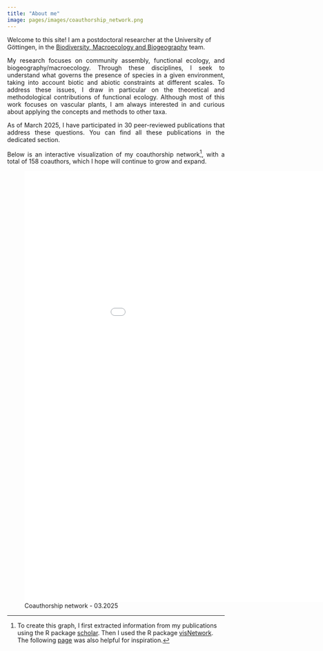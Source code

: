 ```yaml
---
title: "About me"
image: pages/images/coauthorship_network.png
---
```


```{=html}
<style>
.flushright {
   text-align: justify;
}
</style>
```

Welcome to this site! I am a postdoctoral researcher at the University of Göttingen, in the [Biodiversity, Macroecology and Biogeography](https://www.uni-goettingen.de/en/128741.html) team.

::: {.flushright data-latex=""}
My research focuses on community assembly, functional ecology, and biogeography/macroecology. Through these disciplines, I seek to understand what governs the presence of species in a given environment, taking into account biotic and abiotic constraints at different scales. To address these issues, I draw in particular on the theoretical and methodological contributions of functional ecology.
Although most of this work focuses on vascular plants, I am always interested in and curious about applying the concepts and methods to other taxa.

As of March 2025, I have participated in 30 peer-reviewed publications that address these questions. You can find all these publications in the dedicated section.

Below is an interactive visualization of my coauthorship network[^1], with a total of 158 coauthors, which I hope will continue to grow and expand.
:::

![Coauthorship network - 03.2025](pages/images/Pierre_coauthor_network.html){width=1000px height=1000px}

[^1]: To create this graph, I first extracted information from my publications using the R package [scholar](https://CRAN.R-project.org/package=scholar). Then I used the R package [visNetwork](https://CRAN.R-project.org/package=visNetwork). The following [page](https://datalab.ucdavis.edu/project/creating-co-author-networks-in-r/) was also helpful for inspiration.
